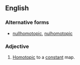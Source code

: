 ==English==
{{wikipedia}}

===Alternative forms===
* [[nullhomotopic]], [[nulhomotopic]]

===Adjective===
{{en-adj|-}}
# {{context|topology|of a [[map]]|lang=en}} [[homotopic|Homotopic]] to a [[constant]] map.